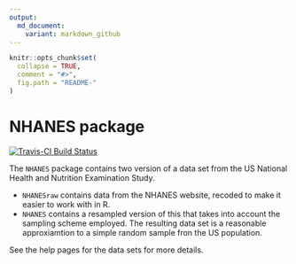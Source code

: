 ```yaml
---
output:
  md_document:
    variant: markdown_github
---
```


<!-- README.md is generated from README.Rmd. Please edit that file -->

```r
knitr::opts_chunk$set(
  collapse = TRUE,
  comment = "#>",
  fig.path = "README-"
)
```
# NHANES package

[![Travis-CI Build Status](https://travis-ci.org/ProjectMOSAIC/NHANES.svg?branch=master)](https://travis-ci.org/ProjectMOSAIC/NHANES)

The `NHANES` package contains two version of a data set from the US National Health and Nutrition Examination Study.

 * `NHANESraw` contains data from the NHANES website, recoded to make it easier to work with in R.
 * `NHANES` contains a resampled version of this that takes into account the sampling scheme employed.  The resulting data set is a reasonable approxiamtion to a simple random sample fron the US population.
 
See the help pages for the data sets for more details.
